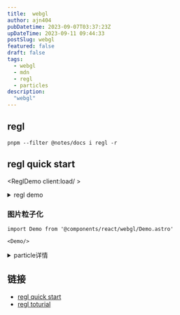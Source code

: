 ```yaml
---
title:  webgl
author: ajn404
pubDatetime: 2023-09-07T03:37:23Z
upDateTime: 2023-09-11 09:44:33
postSlug: webgl
featured: false
draft: false
tags:
  - webgl
  - mdn
  - regl
  - particles
description:
  "webgl"
---
```



## regl

```shell
pnpm --filter @notes/docs i regl -r
```
## regl quick start


<ReglDemo client:load/ >

<details>
<summary>regl demo</summary>

```tsx
import { useEffect } from "react";
import wrapREGL from "regl";

export default () => {
    useEffect(() => {
        const regl = wrapREGL("#demo");
        const drawTriangle = regl({
            frag: `
  void main() {
    gl_FragColor = vec4(1, 0, 0, 1);
  }`,
            vert: `
  attribute vec2 position;
  void main() {
    gl_Position = vec4(position, 0, 1);
  }`,
            attributes: {
                position: [[0, -1], [-1, 0], [1, 1]]
            },

            count: 3
        })
        regl.frame(() => {
            regl.clear({
                color: [0, 0, 0, 1],
            })
            drawTriangle()
        })
    })
    return <canvas id="demo"></canvas>
}
```
</details>


### 图片粒子化

<Demo client:load/>


```tsx
import Demo from '@components/react/webgl/Demo.astro'

<Demo/>
```

<details>
<summary> particle详情</summary>

```tsx
import { useEffect } from "react";

export const useParticle = (
    canvasId: string = "canvas1",
    imgId: string = "image1",
    buttonId: string = "wrapButton",
    startId: string = "start"
) => {
    useEffect(() => {

        let aId = 0;
        const init = () => {
            const canvas = document.getElementById(canvasId) as HTMLCanvasElement;
            const wrapButton = document.getElementById(buttonId) as HTMLButtonElement;
            const ctx = canvas.getContext("2d") as CanvasRenderingContext2D;

            const width = canvas.clientWidth as number;
            const height = canvas.clientHeight as number;
            class Particle {
                x: number;
                y: number;
                size: number;
                effect: Effect;
                vx: number;
                vy: number;
                originY: number;
                originX: number;
                color: string;
                ease: number = 0.1;
                constructor(effect: Effect, color: string, j: number, i: number) {
                    this.effect = effect;
                    this.x = Math.random() * this.effect.width;
                    this.y = Math.random() * this.effect.height;
                    this.originX = Math.floor(j);
                    this.originY = i;
                    // this.x =this.originX;
                    // this.y = this.originY;
                    this.color = color;
                    this.size = this.effect.gap;
                    this.ease = 0.1;
                    // this.vx = Math.random()  - 0.5;
                    // this.vy = Math.random()  - 0.5;

                    this.vx = 0;
                    this.vy = 0;
                }

                draw(contex: CanvasRenderingContext2D) {
                    contex.fillStyle = this.color;
                    contex.fillRect(this.x, this.y, this.size, this.size);
                }
                update() {
                    //妙
                    this.x += (this.originX - this.x) * this.ease;
                    this.y += (this.originY - this.y) * this.ease;
                    // this.y += this.vy;
                }

                wrap() {
                    this.x = Math.random() * this.effect.width;
                    this.y = Math.random() * this.effect.height;
                    this.ease = 0.05;
                }
            }


            class Effect {
                width: number;
                height: number;
                particles: Array<Particle>;
                imgae: HTMLImageElement;
                centerX: number;
                centerY: number;
                x: number;
                y: number;
                gap: number;
                constructor(width: number, height: number) {
                    this.width = width;
                    this.height = height;
                    this.particles = [];
                    this.imgae = document.getElementById(imgId) as HTMLImageElement;
                    this.centerX = this.width * 0.5;
                    this.centerY = this.height * 0.5;
                    this.x = this.centerX - this.imgae.width * 0.5;
                    this.y = this.centerY - this.imgae.height * 0.5;
                    this.gap = 4;
                }

                init(context: CanvasRenderingContext2D) {
                    context.drawImage(this.imgae, this.x, this.y);
                    const pixels = context.getImageData(0, 0, this.width, this.height).data;
                    for (let i = 0; i < this.height; i += this.gap) {
                        for (let j = 0; j < this.width; j += this.gap) {
                            const index = (i * this.width + j) * 4;
                            const red = pixels[index];
                            const green = pixels[index + 1];
                            const blue = pixels[index + 2];
                            const alpha = pixels[index + 3];

                            let color = `rgb(${red},${green},${blue})`;
                            if (alpha > 0) {
                                this.particles.push(new Particle(this, color, j, i))
                            }
                        }

                    }
                }
                draw(context: CanvasRenderingContext2D) {
                    this.particles.forEach(item => item.draw(context))
                }
                update() {
                    this.particles.forEach(item => item.update())
                }

                wrap() {
                    this.particles.forEach(item => item.wrap())
                }
            }

            const effect = new Effect(width, height);
            effect.init(ctx);
            const animate = () => {
                ctx.clearRect(0, 0, width, height);
                effect.draw(ctx);
                effect.update();
                aId = requestAnimationFrame(animate);
            }
            animate();
            wrapButton.addEventListener('click', () => {
                effect.wrap();
            })
        }

        init();
    })
}
```
</details>


## 链接

- [regl quick start](https://github.com/regl-project/regl/blob/gh-pages/API.md#quick-start)
- [regl toturial](https://observablehq.com/collection/@rreusser/regl-examples)